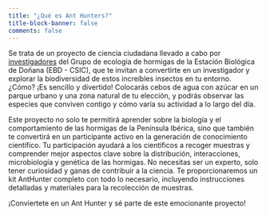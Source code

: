 ```yaml
---
title: "¿Qué es Ant Hunters?"
title-block-banner: false
comments: false
---
```


Se trata de un proyecto de ciencia ciudadana llevado a cabo por [investigadores](team.qmd) del Grupo de ecología de hormigas de la Estación Biológica de Doñana (EBD - CSIC), que te invitan a convertirte en un investigador y explorar la biodiversidad de estos increíbles insectos en tu entorno. ¿Cómo? ¡Es sencillo y divertido! Colocarás cebos de agua con azúcar en un parque urbano y una zona natural de tu elección, y podrás observar las especies que conviven contigo y cómo varía su actividad a lo largo del día.

Este proyecto no solo te permitirá aprender sobre la biología y el comportamiento de las hormigas de la Península Ibérica, sino que también te convertirá en un participante activo en la generación de conocimiento científico. Tu participación ayudará a los científicos a recoger muestras y comprender mejor aspectos clave sobre la distribución, interacciones, microbiología y genética de las hormigas. No necesitas ser un experto, solo tener curiosidad y ganas de contribuir a la ciencia. Te proporcionaremos un kit AntHunter completo con todo lo necesario, incluyendo instrucciones detalladas y materiales para la recolección de muestras.

¡Conviertete en un Ant Hunter y sé parte de este emocionante proyecto!
